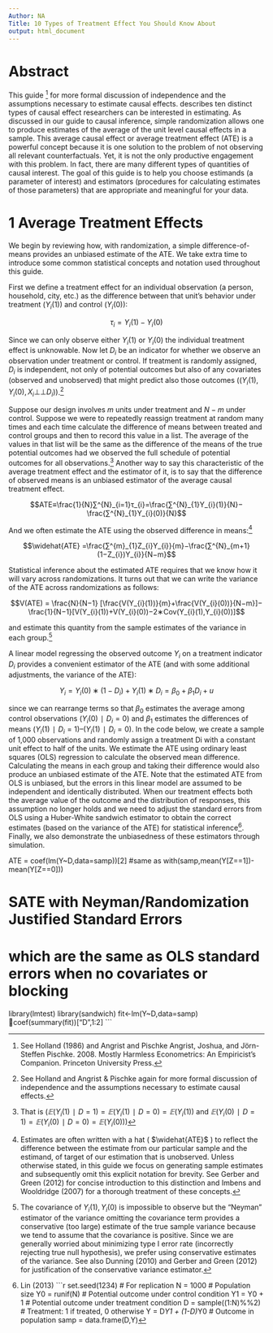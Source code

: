```yaml
---
Author: NA
Title: 10 Types of Treatment Effect You Should Know About
output: html_document
---
```



Abstract
==
This guide [^1] for more formal discussion of independence and the assumptions necessary to estimate causal effects. describes ten distinct types of causal effect researchers can be interested in estimating. As discussed in our guide to causal inference, simple randomization allows one to produce estimates of the average of the unit level causal effects in a sample. This average causal effect or average treatment effect (ATE) is a powerful concept because it is one solution to the problem of not observing all relevant counterfactuals. Yet, it is not the only productive engagement with this problem. In fact, there are many different types of quantities of causal interest. The goal of this guide is to help you choose estimands (a parameter of interest) and estimators (procedures for calculating estimates of those parameters) that are appropriate and meaningful for your data.

[^1]: See Holland (1986) and Angrist and Pischke  Angrist, Joshua, and Jörn-Steffen Pischke. 2008. Mostly Harmless Econometrics: An Empiricist’s Companion. Princeton University Press.

1 Average Treatment Effects
==
We begin by reviewing how, with randomization, a simple difference-of-means provides an unbiased estimate of the ATE. We take extra time to introduce some common statistical concepts and notation used throughout this guide.

First we define a treatment effect for an individual observation (a person, household, city, etc.) as the difference between that unit’s behavior under treatment $(Y_{i}(1))$ and control $(Y_{i}(0))$:

$$τ_{i}=Y_{i}(1)−Y_{i}(0)$$

Since we can only observe either $Y_{i}(1)$ or $Y_{i}(0)$ the individual treatment effect is unknowable. Now let $D_{i}$ be an indicator for whether we observe an observation under treatment or control. If treatment is randomly assigned, $D_{i}$ is independent, not only of potential outcomes but also of any covariates (observed and unobserved) that might predict also those outcomes $((Y_{i}(1),Y_{i}(0),X_{i}⊥⊥D_{i}))$.[^2]

[^2]: See Holland and Angrist & Pischke again for more formal discussion of independence and the assumptions necessary to estimate causal effects.

Suppose our design involves $m$ units under treatment and $N−m$ under control. Suppose we were to repeatedly reassign treatment at random many times and each time calculate the difference of means between treated and control groups and then to record this value in a list. The average of the values in that list will be the same as the difference of the means of the true potential outcomes had we observed the full schedule of potential outcomes for all observations.[^3] Another way to say this characteristic of the average treatment effect and the estimator of it, is to say that the difference of observed means is an unbiased estimator of the average causal treatment effect.

[^3]:  That is $(𝔼(Y_{i}(1)∣D=1)=𝔼(Y_{i}(1)∣D=0)=𝔼(Y_{i}(1))$ and $𝔼(Y_{i}(0)∣D=1)=𝔼(Y_{i}(0)∣D=0)=𝔼(Y_{i}(0)))$

$$ATE≡\frac{1}{N}∑^{N}_{i=1}τ_{i}=\frac{∑^{N}_{1}Y_{i}(1)}{N}−\frac{∑^{N}_{1}Y_{i}(0)}{N}$$

And we often estimate the ATE using the observed difference in means:[^4]

[^4]: Estimates are often written with a hat ( $\widehat{ATE}$ ) to reflect the difference between the estimate from our particular sample and the estimand, of target of our estimation that is unobserved. Unless otherwise stated, in this guide we focus on generating sample estimates and subsequently omit this explicit notation for brevity. See Gerber and Green (2012) for concise introduction to this distinction and Imbens and Wooldridge (2007) for a thorough treatment of these concepts.

$$\widehat{ATE} =\frac{∑^{m}_{1}Z_{i}Y_{i}}{m}−\frac{∑^{N}_{m+1}(1−Z_{i})Y_{i}}{N−m}$$

Statistical inference about the estimated ATE requires that we know how it will vary across randomizations. It turns out that we can write the variance of the ATE across randomizations as follows:

$$V(ATE) = \frac{N}{N−1} [\frac{V(Y_{i}(1))}{m}+\frac{V(Y_{i}(0))}{N−m}]−\frac{1}{N−1}[V(Y_{i}(1))+V(Y_{i}(0))−2∗Cov(Y_{i}(1),Y_{i}(0))]$$

and estimate this quantity from the sample estimates of the variance in each group.[^5]

[^5]: The covariance of $Y_{i}(1),Y_{i}(0)$ is impossible to observe but the “Neyman” estimator of the variance omitting the covariance term provides a conservative (too large) estimate of the true sample variance because we tend to assume that the covariance is positive. Since we are generally worried about minimizing type I error rate (incorrectly rejecting true null hypothesis), we prefer using conservative estimates of the variance. See also Dunning (2010) and Gerber and Green (2012) for justification of the conservative variance estimator.

A linear model regressing the observed outcome $Y_{i}$ on a treatment indicator $D_{i}$ provides a convenient estimator of the ATE (and with some additional adjustments, the variance of the ATE):

$$Y_{i}=Y_{i}(0)∗(1−D_{i})+Y_{i}(1)∗D_{i}=β_{0}+β_{1}D_{i}+u$$

since we can rearrange terms so that $β_{0}$ estimates the average among control observations $(Y_{i}(0)∣D_{i}=0)$ and $β_{1}$ estimates the differences of means $(Y_{i}(1)∣D_{i}=1)–(Y_{i}(1)∣D_{i}=0)$. In the code below, we create a sample of 1,000 observations and randomly assign a treatment Di with a constant unit effect to half of the units. We estimate the ATE using ordinary least squares (OLS) regression to calculate the observed mean difference. Calculating the means in each group and taking their difference would also produce an unbiased estimate of the ATE. Note that the estimated ATE from OLS is unbiased, but the errors in this linear model are assumed to be independent and identically distributed. When our treatment effects both the average value of the outcome and the distribution of responses, this assumption no longer holds and we need to adjust the standard errors from OLS using a Huber-White sandwich estimator to obtain the correct estimates (based on the variance of the ATE) for statistical inference[^6]. Finally, we also demonstrate the unbiasedness of these estimators through simulation.

[^6]: Lin (2013)
```r
set.seed(1234) # For replication 
N = 1000 # Population size 
Y0 = runif(N) # Potential outcome under control condition 
Y1 = Y0 + 1 # Potential outcome under treatment condition 
D = sample((1:N)%%2) # Treatment: 1 if treated, 0 otherwise Y = D*Y1 + (1-D)*Y0 # Outcome in population samp = data.frame(D,Y) 

ATE = coef(lm(Y~D,data=samp))[2] #same as with(samp,mean(Y[Z==1])-mean(Y[Z==0])) 

# SATE with Neyman/Randomization Justified Standard Errors 
# which are the same as OLS standard errors when no covariates or blocking 
library(lmtest) 
library(sandwich) 
fit<-lm(Y~D,data=samp) 
coef(summary(fit))["D",1:2]
```